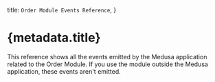 
  title: `Order Module Events Reference`,
}

# {metadata.title}

This reference shows all the events emitted by the Medusa application related to the Order Module. If you use the module outside the Medusa application, these events aren't emitted. 

<Content />